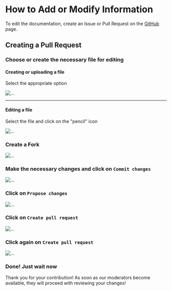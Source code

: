 
# How to Add or Modify Information

To edit the documentation, create an Issue or Pull Request on the [GitHub](https://github.com/PSIget/SonUE-Docs) page.

## Creating a Pull Request

<Steps>

### Choose or create the necessary file for editing

#### Creating or uploading a file

Select the appropriate option

![...](./public.ru/img/new-upload-file.png)

---

#### Editing a file

Select the file and click on the "pencil" icon

![...](./public.ru/img/icon-edit.png)

### Create a Fork

![...](./public.ru/img/create-fork.png)

### Make the necessary changes and click on `Commit changes`

![...](./public.ru/img/commit-changes.png)

### Click on `Propose changes`

![...](./public.ru/img/propose-changes.png)

### Click on `Create pull request`

![...](./public.ru/img/create-pull-request.png)

### Click again on `Create pull request`

![...](./public.ru/img/create-pull-request-x2.png)

### Done! Just wait now

</Steps>

Thank you for your contribution! As soon as our moderators become available, they will proceed with reviewing your changes!
